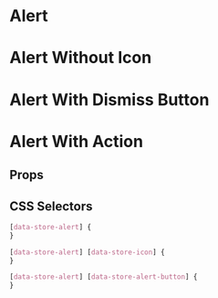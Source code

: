 

# Alert

<Canvas>
  <Story id="molecules-alert--alert" />
</Canvas>

# Alert Without Icon

<Canvas>
  <Story id="molecules-alert--alert-without-icon" />
</Canvas>

# Alert With Dismiss Button

<Canvas>
  <Story id="molecules-alert--alert-with-dismiss-button" />
</Canvas>

# Alert With Action

<Canvas>
  <Story id="molecules-alert--alert-with-action" />
</Canvas>

## Props

<ArgsTable of={Alert} />

## CSS Selectors

```css
[data-store-alert] {
}

[data-store-alert] [data-store-icon] {
}

[data-store-alert] [data-store-alert-button] {
}
```
